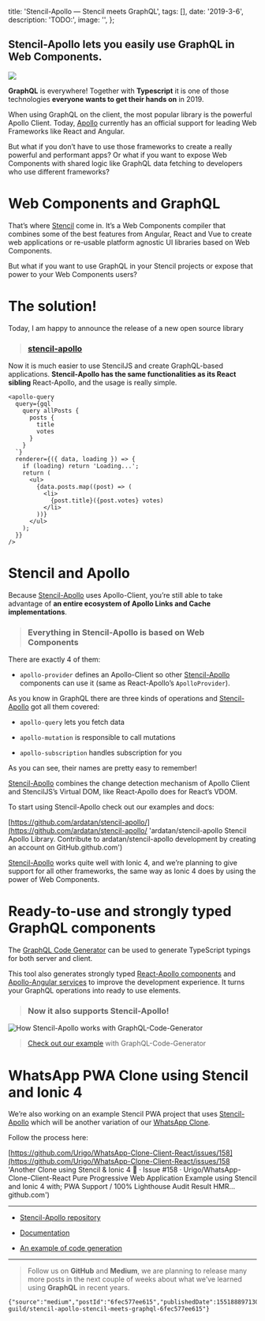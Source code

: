 
  title: 'Stencil-Apollo — Stencil meets GraphQL',
  tags: [],
  date: '2019-3-6',
  description: 'TODO:',
  image: '',
};


## Stencil-Apollo lets you easily use GraphQL in Web Components.

![](https://github.com/the-guild-org/oneblog/blob/master/img/704/1*xZX1mXJNgpz-QIGkXXAKBQ.png?raw=true)

**GraphQL** is everywhere! Together with **Typescript** it is one of those technologies **everyone wants to get their hands on** in 2019.

When using GraphQL on the client, the most popular library is the powerful Apollo Client. Today, [Apollo](https://github.com/apollographql/apollo-client) currently has an official support for leading Web Frameworks like React and Angular.

But what if you don’t have to use those frameworks to create a really powerful and performant apps? Or what if you want to expose Web Components with shared logic like GraphQL data fetching to developers who use different frameworks?

# Web Components and GraphQL

That’s where [Stencil](https://stenciljs.com) come in. It’s a Web Components compiler that combines some of the best features from Angular, React and Vue to create web applications or re-usable platform agnostic UI libraries based on Web Components.

But what if you want to use GraphQL in your Stencil projects or expose that power to your Web Components users?

# The solution!

Today, I am happy to announce the release of a new open source library

> ### [stencil-apollo](https://github.com/ardatan/stencil-apollo)

Now it is much easier to use StencilJS and create GraphQL-based applications. **Stencil-Apollo has the same functionalities as its React sibling** React-Apollo, and the usage is really simple.

```tsx
<apollo-query
  query={gql`
    query allPosts {
      posts {
        title
        votes
      }
    }
  `}
  renderer={({ data, loading }) => {
    if (loading) return 'Loading...';
    return (
      <ul>
        {data.posts.map((post) => (
          <li>
            {post.title}({post.votes} votes)
          </li>
        ))}
      </ul>
    );
  }}
/>
```

# Stencil and Apollo

Because [Stencil-Apollo](https://github.com/ardatan/stencil-apollo) uses Apollo-Client, you’re still able to take advantage of **an entire ecosystem of Apollo Links and Cache implementations**.

> ### Everything in Stencil-Apollo is based on Web Components

There are exactly 4 of them:

- `apollo-provider` defines an Apollo-Client so other [Stencil-Apollo](https://github.com/ardatan/stencil-apollo) components can use it (same as React-Apollo’s `ApolloProvider`).

As you know in GraphQL there are three kinds of operations and [Stencil-Apollo](https://github.com/ardatan/stencil-apollo) got all them covered:

- `apollo-query` lets you fetch data

- `apollo-mutation` is responsible to call mutations

- `apollo-subscription` handles subscription for you

As you can see, their names are pretty easy to remember!

[Stencil-Apollo](https://github.com/ardatan/stencil-apollo) combines the change detection mechanism of Apollo Client and StencilJS’s Virtual DOM, like React-Apollo does for React’s VDOM.

To start using Stencil-Apollo check out our examples and docs:

[https://github.com/ardatan/stencil-apollo/](https://github.com/ardatan/stencil-apollo/ 'ardatan/stencil-apollo
Stencil Apollo Library. Contribute to ardatan/stencil-apollo development by creating an account on GitHub.github.com')

[Stencil-Apollo](https://github.com/ardatan/stencil-apollo) works quite well with Ionic 4, and we’re planning to give support for all other frameworks, the same way as Ionic 4 does by using the power of Web Components.

# Ready-to-use and strongly typed GraphQL components

The [GraphQL Code Generator](https://graphql-code-generator.com/) can be used to generate TypeScript typings for both server and client.

This tool also generates strongly typed [React-Apollo components](https://medium.com/the-guild/graphql-code-generator-for-typescript-react-apollo-7b225672588f) and [Apollo-Angular services](https://medium.com/the-guild/apollo-angular-code-generation-7903da1f8559) to improve the development experience. It turns your GraphQL operations into ready to use elements.

> ### **Now it also supports Stencil-Apollo!**

![](https://github.com/the-guild-org/oneblog/blob/master/img/704/1*T_zYxowHjV0tixVvkOhhtg.gif?raw=true 'How Stencil-Apollo works with GraphQL-Code-Generator')

> [Check out our example](https://github.com/ardatan/stencil-apollo/tree/master/example-with-codegen) with GraphQL-Code-Generator

# WhatsApp PWA Clone using Stencil and Ionic 4

We’re also working on an example Stencil PWA project that uses [Stencil-Apollo](https://github.com/ardatan/stencil-apollo) which will be another variation of our [WhatsApp Clone](https://medium.com/the-guild/whatsapp-clone-using-react-hooks-suspense-graphql-apollo-typescript-and-postgresql-de1840c27d21).

Follow the process here:

[https://github.com/Urigo/WhatsApp-Clone-Client-React/issues/158](https://github.com/Urigo/WhatsApp-Clone-Client-React/issues/158 'Another Clone using Stencil & Ionic 4 🚀 · Issue #158 · Urigo/WhatsApp-Clone-Client-React
Pure Progressive Web Application Example using Stencil and Ionic 4 with; PWA Support / 100% Lighthouse Audit Result HMR…github.com')

---

- [Stencil-Apollo repository](https://github.com/ardatan/stencil-apollo)

- [Documentation](https://github.com/ardatan/stencil-apollo)

- [An example of code generation](https://github.com/ardatan/stencil-apollo/tree/master/example-with-codegen)

---

> Follow us on **GitHub** and **Medium**, we are planning to release many more posts in the next couple of weeks about what we’ve learned using **GraphQL** in recent years.

```backmatter
{"source":"medium","postId":"6fec577ee615","publishedDate":1551888971300,"url":"https://medium.com/the-guild/stencil-apollo-stencil-meets-graphql-6fec577ee615"}
```
